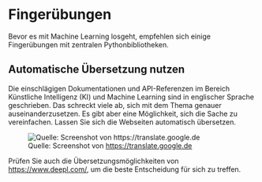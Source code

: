 # Fingerübungen

Bevor es mit Machine Learning losgeht, empfehlen sich einige Fingerübungen mit zentralen Pythonbibliotheken.

## Automatische Übersetzung nutzen

Die einschlägigen Dokumentationen und API-Referenzen im Bereich Künstliche Intelligenz (KI) und Machine Learning sind in englischer Sprache geschrieben. Das schreckt viele ab, sich mit dem Thema genauer auseinanderzusetzen. Es gibt aber eine Möglichkeit, sich die Sache zu vereinfachen. Lassen Sie sich die Webseiten automatisch übersetzen.

![Quelle: Screenshot von <https://translate.google.de>](/assets/img/screenshot-google-translate.png)

Prüfen Sie auch die Übersetzungsmöglichkeiten von <https://www.deepl.com/>, um die beste Entscheidung für sich zu treffen.